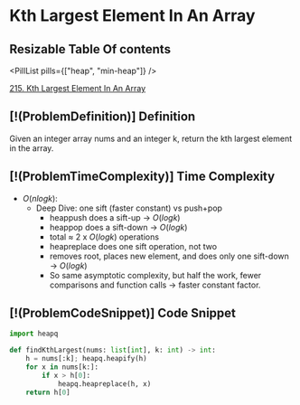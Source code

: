 # Kth Largest Element In An Array

## Resizable Table Of contents

<DifficultyBadge difficulty="medium" />

<PillList pills={["heap", "min-heap"]} />

[215. Kth Largest Element In An Array](https://leetcode.com/problems/kth-largest-element-in-an-array)

## [!(ProblemDefinition)] Definition

Given an integer array nums and an integer k, return the kth largest element in the array.

## [!(ProblemTimeComplexity)] Time Complexity

- $O(n log k)$:
    - Deep Dive: one sift (faster constant) vs push+pop
        - heappush does a sift-up → $O(log k)$
        - heappop does a sift-down → $O(log k)$
        - total ≈ 2 x $O(log k)$ operations
        - heapreplace does one sift operation, not two
        - removes root, places new element, and does only one sift-down → $O(log k)$
        - So same asymptotic complexity, but half the work, fewer comparisons and function calls → faster constant factor.

## [!(ProblemCodeSnippet)] Code Snippet

```python meta="source=problems/215-kth-largest-element-in-an-array/solution.py"
import heapq

def findKthLargest(nums: list[int], k: int) -> int:
    h = nums[:k]; heapq.heapify(h)
    for x in nums[k:]:
        if x > h[0]:
            heapq.heapreplace(h, x) 
    return h[0]
```

